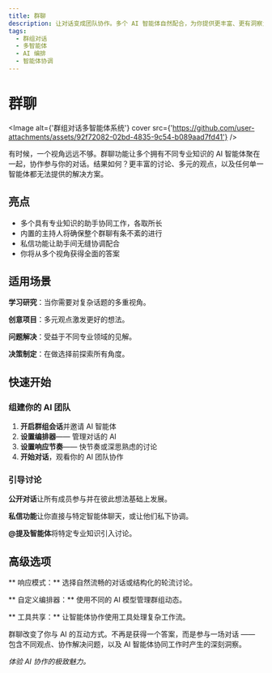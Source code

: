 ```yaml
---
title: 群聊
description: 让对话变成团队协作。多个 AI 智能体自然配合，为你提供更丰富、更有洞察力的回答。
tags:
  - 群组对话
  - 多智能体
  - AI 编排
  - 智能体协调
---
```


# 群聊

<Image alt={'群组对话多智能体系统'} cover src={'https://github.com/user-attachments/assets/92f72082-02bd-4835-9c54-b089aad7fd41'} />

有时候，一个视角远远不够。群聊功能让多个拥有不同专业知识的 AI 智能体聚在一起，协作参与你的对话。结果如何？更丰富的讨论、多元的观点，以及任何单一智能体都无法提供的解决方案。

## 亮点

- 多个具有专业知识的助手协同工作，各取所长
- 内置的主持人将确保整个群聊有条不紊的进行
- 私信功能让助手间无缝协调配合
- 你将从多个视角获得全面的答案

## 适用场景

**学习研究**：当你需要对复杂话题的多重视角。

**创意项目**：多元观点激发更好的想法。

**问题解决**：受益于不同专业领域的见解。

**决策制定**：在做选择前探索所有角度。

## 快速开始

### 组建你的 AI 团队

1. **开启群组会话**并邀请 AI 智能体
2. **设置编排器**—— 管理对话的 AI
3. **设置响应节奏**—— 快节奏或深思熟虑的讨论
4. **开始对话**，观看你的 AI 团队协作

### 引导讨论

**公开对话**让所有成员参与并在彼此想法基础上发展。

**私信功能**让你直接与特定智能体聊天，或让他们私下协调。

**@提及智能体**将特定专业知识引入讨论。

## 高级选项

\*\* 响应模式：\*\* 选择自然流畅的对话或结构化的轮流讨论。

\*\* 自定义编排器：\*\* 使用不同的 AI 模型管理群组动态。

\*\* 工具共享：\*\* 让智能体协作使用工具处理复杂工作流。

群聊改变了你与 AI 的互动方式。不再是获得一个答案，而是参与一场对话 —— 包含不同观点、协作解决问题，以及 AI 智能体协同工作时产生的深刻洞察。

*体验 AI 协作的极致魅力。*
